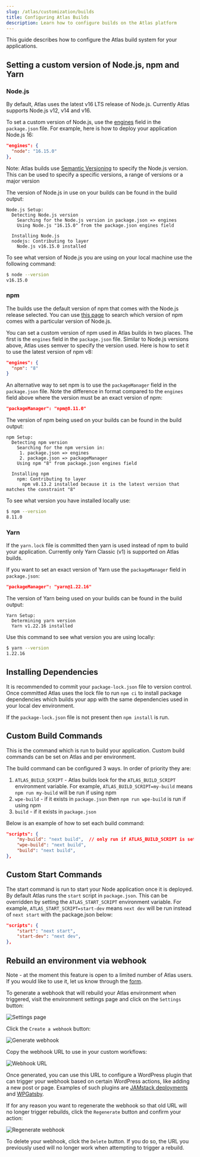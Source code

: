 ```yaml
---
slug: /atlas/customization/builds
title: Configuring Atlas Builds
description: Learn how to configure builds on the Atlas platform
---
```


This guide describes how to configure the Atlas build system for your applications.

## Setting a custom version of Node.js, npm and Yarn

### Node.js

By default, Atlas uses the latest v16 LTS release of Node.js. Currently Atlas supports Node.js v12, v14 and v16.

To set a custom version of Node.js, use the [engines](https://docs.npmjs.com/cli/v8/configuring-npm/package-json#engines) field in the `package.json` file. For example, here is how to deploy your application Node.js 16:
```json
"engines": {
  "node": "16.15.0"
},
```
Note: Atlas builds use [Semantic Versioning](https://docs.npmjs.com/about-semantic-versioning) to specify the Node.js version. This can be used to specify a specific versions, a range of versions or a major version

The version of Node.js in use on your builds can be found in the build output:
```
Node.js Setup:
  Detecting Node.js version
    Searching for the Node.js version in package.json => engines
    Using Node.js "16.15.0" from the package.json engines field
  
  Installing Node.js
  nodejs: Contributing to layer
    Node.js v16.15.0 installed
```

To see what version of Node.js you are using on your local machine use the following command:
```bash
$ node --version
v16.15.0
```
### npm

The builds use the default version of npm that comes with the Node.js release selected. You can use [this page](https://nodejs.org/en/download/releases/) to search which version of npm comes with a particular version of Node.js. 

You can set a custom version of npm used in Atlas builds in two places. The first is the `engines` field in the `package.json` file. Similar to Node.js versions above, Atlas uses semver to specify the version used. Here is how to set it to use the latest version of npm v8:
```json
"engines": {
  "npm": "8"
}
```

An alternative way to set npm is to use the `packageManager` field in the `package.json` file. Note the difference in format compared to the `engines` field above where the version must be an exact version of npm:
```json
"packageManager": "npm@8.11.0"
```

The version of npm being used on your builds can be found in the build output:
```
npm Setup:
  Detecting npm version
    Searching for the npm version in:
     1. package.json => engines
     2. package.json => packageManager
    Using npm "8" from package.json engines field
  
  Installing npm
    npm: Contributing to layer
      npm v8.13.2 installed because it is the latest version that matches the constraint "8"
```

To see what version you have installed locally use:
```bash
$ npm --version
8.11.0
```
### Yarn
If the `yarn.lock` file is committed then yarn is used instead of npm to build your application. Currently only Yarn Classic (v1) is supported on Atlas builds. 

If you want to set an exact version of Yarn use the `packageManager` field in `package.json`:
```json
"packageManager": "yarn@1.22.16"
```

The version of Yarn being used on your builds can be found in the build output:
```
Yarn Setup:
  Determining yarn version
  Yarn v1.22.16 installed
```

Use this command to see what version you are using locally:
```bash
$ yarn --version
1.22.16
```
## Installing Dependencies

It is recommended to commit your `package-lock.json` file to version control. Once committed Atlas uses the lock file to run `npm ci` to install package dependencies which builds your app with the same dependencies used in your local dev environment.

If the `package-lock.json` file is not present then `npm install` is run.

## Custom Build Commands
This is the command which is run to build your application. Custom build commands can be set on Atlas and per environment.

The build command can be configured 3 ways. In order of priority they are:
1.  `ATLAS_BUILD_SCRIPT` - Atlas builds look for the `ATLAS_BUILD_SCRIPT` environment variable. For example, `ATLAS_BUILD_SCRIPT=my-build` means `npm run my-build` will be run if using npm
2.  `wpe-build` - if it exists in `package.json` then `npm run wpe-build` is run if using npm
3.  `build` - if it exists in `package.json`

Below is an example of how to set each build command:
```json
"scripts": {
    "my-build": "next build",  // only run if ATLAS_BUILD_SCRIPT is set
    "wpe-build": "next build",
    "build": "next build",
},
```

## Custom Start Commands
The start command is run to start your Node application once it is deployed. By default Atlas runs the `start` script in `package.json`. This can be overridden by setting the `ATLAS_START_SCRIPT` environment variable. For example, `ATLAS_START_SCRIPT=start-dev` means `next dev` will be run instead of `next start` with the package.json below:

```json
"scripts": {
    "start": "next start",
    "start-dev": "next dev",
},
```

## Rebuild an environment via webhook
Note - at the moment this feature is open to a limited number of Atlas users. If you would like to use it, let us know through the [form](https://forms.gle/XwqXKaAZcx5u1rhY6).

To generate a webhook that will rebuild your Atlas environment when triggered, visit the environment settings page and click on the `Settings` button:

![Settings page](./img/settings.png)

Click the `Create a webhook` button:

![Generate webhook](./img/webhook-button.png)

Copy the webhook URL to use in your custom workflows:

![Webhook URL](./img/webhook.png)

Once generated, you can use this URL to configure a WordPress plugin that can trigger your webhook based on certain WordPress actions, like adding a new post or page. Examples of such plugins are [JAMstack deployments](https://wordpress.org/plugins/wp-jamstack-deployments/) and [WPGatsby](https://wordpress.org/plugins/wp-gatsby/). 

If for any reason you want to regenerate the webhook so that old URL will no longer trigger rebuilds, click the `Regenerate` button and confirm your action:

![Regenerate webhook](./img/regenerate.png)

To delete your webhook, click the `Delete` button. If you do so, the URL you previously used will no longer work when attempting to trigger a rebuild.
